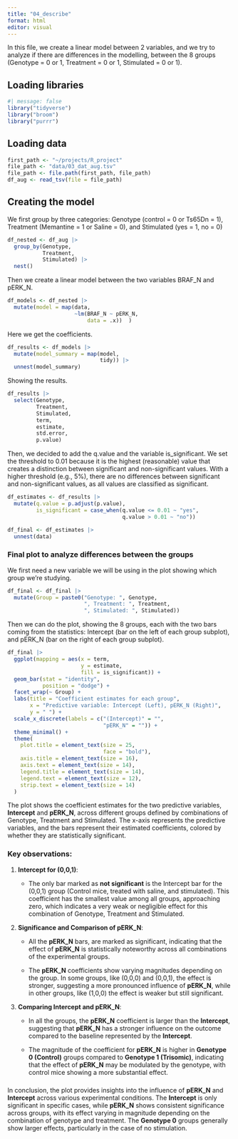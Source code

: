 ```yaml
---
title: "04_describe"
format: html
editor: visual
---
```


In this file, we create a linear model between 2 variables, and we try to analyze if there are differences in the modelling, between the 8 groups (Genotype = 0 or 1, Treatment = 0 or 1, Stimulated = 0 or 1).

## Loading libraries

```r
#| message: false
library("tidyverse")
library("broom")
library("purrr")
```

## Loading data

```r
first_path <- "~/projects/R_project"
file_path <- "data/03_dat_aug.tsv" 
file_path <- file.path(first_path, file_path)
df_aug <- read_tsv(file = file_path)
```

## **Creating the model**

We first group by three categories: Genotype (control = 0 or Ts65Dn = 1), Treatment (Memantine = 1 or Saline = 0), and Stimulated (yes = 1, no = 0)

```r
df_nested <- df_aug |>
  group_by(Genotype, 
           Treatment, 
           Stimulated) |>
  nest()
```

Then we create a linear model between the two variables BRAF_N and pERK_N.

```r
df_models <- df_nested |>
  mutate(model = map(data, 
                     ~lm(BRAF_N ~ pERK_N, 
                         data = .x))  )
```

Here we get the coefficients.

```r
df_results <- df_models |>
  mutate(model_summary = map(model, 
                             tidy)) |>
  unnest(model_summary)
```

Showing the results.

```r
df_results |>
  select(Genotype, 
         Treatment, 
         Stimulated, 
         term, 
         estimate, 
         std.error, 
         p.value)
```

Then, we decided to add the q.value and the variable is_significant. We set the threshold to 0.01 because it is the highest (reasonable) value that creates a distinction between significant and non-significant values. With a higher threshold (e.g., 5%), there are no differences between significant and non-significant values, as all values are classified as significant.

```r
df_estimates <- df_results |>
  mutate(q.value = p.adjust(p.value),
         is_significant = case_when(q.value <= 0.01 ~ "yes",
                                    q.value > 0.01 ~ "no"))
```

```r
df_final <- df_estimates |>
  unnest(data)
```

### Final plot to analyze differences between the groups

We first need a new variable we will be using in the plot showing which group we're studying.

```r
df_final <- df_final |>
  mutate(Group = paste0("Genotype: ", Genotype, 
                        ", Treatment: ", Treatment, 
                        ", Stimulated: ", Stimulated))
```

Then we can do the plot, showing the 8 groups, each with the two bars coming from the statistics: Intercept (bar on the left of each group subplot), and pERK_N (bar on the right of each group subplot).

```r
df_final |>
  ggplot(mapping = aes(x = term,
                       y = estimate, 
                       fill = is_significant)) +
  geom_bar(stat = "identity", 
           position = "dodge") +
  facet_wrap(~ Group) +
  labs(title = "Coefficient estimates for each group",
       x = "Predictive variable: Intercept (Left), pERK_N (Right)",
       y = " ") +
  scale_x_discrete(labels = c("(Intercept)" = "", 
                              "pERK_N" = "")) +
  theme_minimal() +
  theme(
    plot.title = element_text(size = 25, 
                              face = "bold"), 
    axis.title = element_text(size = 16),                
    axis.text = element_text(size = 14),                
    legend.title = element_text(size = 14),             
    legend.text = element_text(size = 12),             
    strip.text = element_text(size = 14)                 
  ) 
```

The plot shows the coefficient estimates for the two predictive variables, **Intercept** and **pERK_N**, across different groups defined by combinations of Genotype, Treatment and Stimulated. The x-axis represents the predictive variables, and the bars represent their estimated coefficients, colored by whether they are statistically significant.

### Key observations:

1.  **Intercept for (0,0,1)**:

    -   The only bar marked as **not significant** is the Intercept bar for the (0,0,1) group (Control mice, treated with saline, and stimulated). This coefficient has the smallest value among all groups, approaching zero, which indicates a very weak or negligible effect for this combination of Genotype, Treatment and Stimulated.

2.  **Significance and Comparison of pERK_N**:

    -   All the **pERK_N** bars, are marked as significant, indicating that the effect of **pERK_N** is statistically noteworthy across all combinations of the experimental groups.

    -   The **pERK_N** coefficients show varying magnitudes depending on the group. In some groups, like (0,0,0) and (0,0,1), the effect is stronger, suggesting a more pronounced influence of **pERK_N**, while in other groups, like (1,0,0) the effect is weaker but still significant.

3.  **Comparing Intercept and pERK_N**:

    -   In all the groups, the **pERK_N** coefficient is larger than the **Intercept**, suggesting that **pERK_N** has a stronger influence on the outcome compared to the baseline represented by the **Intercept**.

    -   The magnitude of the coefficient for **pERK_N** is higher in **Genotype 0 (Control)** groups compared to **Genotype 1 (Trisomic)**, indicating that the effect of **pERK_N** may be modulated by the genotype, with control mice showing a more substantial effect.

### 

In conclusion, the plot provides insights into the influence of **pERK_N** and **Intercept** across various experimental conditions. The **Intercept** is only significant in specific cases, while **pERK_N** shows consistent significance across groups, with its effect varying in magnitude depending on the combination of genotype and treatment. The **Genotype 0** groups generally show larger effects, particularly in the case of no stimulation.

